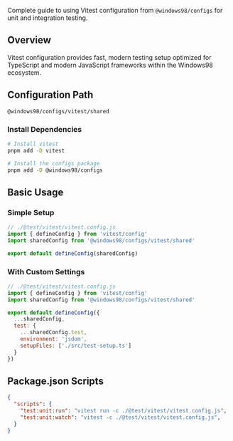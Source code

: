 
<Meta title="Workspaces/Configs/Guide/Vitest" />

<Title>⚡ Vitest</Title>

Complete guide to using Vitest configuration from `@windows98/configs` for unit and integration testing.

## Overview

Vitest configuration provides fast, modern testing setup optimized for TypeScript and modern JavaScript frameworks within the Windows98 ecosystem.

## Configuration Path

```
@windows98/configs/vitest/shared
```

### Install Dependencies

```bash
# Install vitest
pnpm add -D vitest

# Install the configs package
pnpm add -D @windows98/configs
```

## Basic Usage

### Simple Setup

```javascript
// ./@test/vitest/vitest.config.js
import { defineConfig } from 'vitest/config'
import sharedConfig from '@windows98/configs/vitest/shared'

export default defineConfig(sharedConfig)
```

### With Custom Settings

```javascript
// ./@test/vitest/vitest.config.js
import { defineConfig } from 'vitest/config'
import sharedConfig from '@windows98/configs/vitest/shared'

export default defineConfig({
  ...sharedConfig,
  test: {
    ...sharedConfig.test,
    environment: 'jsdom',
    setupFiles: ['./src/test-setup.ts']
  }
})
```

## Package.json Scripts

```json
{
  "scripts": {
	"test:unit:run": "vitest run -c ./@test/vitest/vitest.config.js",
	"test:unit:watch": "vitest -c ./@test/vitest/vitest.config.js",
  }
}
```

